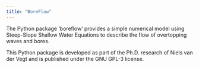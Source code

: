 ```yaml
---
title: "BoreFlow"
---
```


The Python package 'boreflow' provides a simple numerical model using Steep-Slope Shallow Water Equations to describe the flow of overtopping waves and bores.

This Python package is developed as part of the Ph.D. research of Niels van der Vegt and is published under the GNU GPL-3 license.
